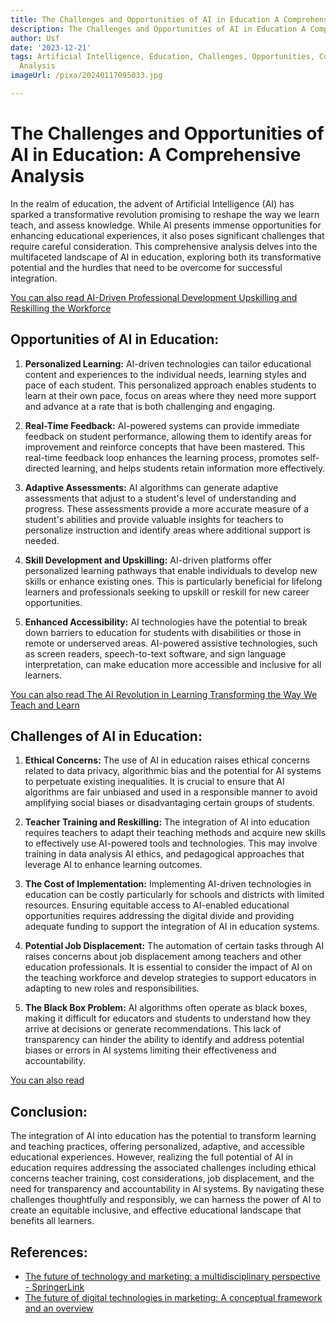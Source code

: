 ```yaml
---
title: The Challenges and Opportunities of AI in Education A Comprehensive Analysis
description: The Challenges and Opportunities of AI in Education A Comprehensive Analysis
author: Usf
date: '2023-12-21'
tags: Artificial Intelligence, Education, Challenges, Opportunities, Comprehensive
  Analysis
imageUrl: /pixa/20240117095033.jpg

---
```

# The Challenges and Opportunities of AI in Education: A Comprehensive Analysis

In the realm of education, the advent of Artificial Intelligence  (AI) has sparked a transformative revolution promising to  reshape the way we learn teach, and assess  knowledge.  While AI presents immense opportunities for  enhancing educational experiences, it also poses significant challenges that require careful consideration. This comprehensive analysis delves into the multifaceted landscape of AI in  education, exploring both its transformative potential and the  hurdles that need  to be overcome  for successful integration.

[You can also read AI-Driven  Professional Development Upskilling and Reskilling the  Workforce](AI-Driven%20Professional%20Development%20Upskilling%20and%20Reskilling%20the%20Workforce)


## Opportunities of AI  in Education:

1. **Personalized Learning:** AI-driven  technologies can  tailor educational content and experiences  to the individual needs,  learning styles and pace of each student. This personalized approach enables students to learn at their own pace, focus on areas where they  need more support and advance at a rate that  is both challenging and  engaging.

2. **Real-Time Feedback:** AI-powered systems can provide immediate feedback  on student performance, allowing them to identify areas for improvement and reinforce  concepts that have been mastered. This real-time feedback loop enhances the learning process,  promotes self-directed learning, and helps students  retain information  more effectively.

3. **Adaptive Assessments:** AI algorithms can generate adaptive assessments that  adjust to a student's level of understanding and progress. These assessments provide a more accurate measure of a student's abilities and provide valuable insights  for teachers to personalize instruction and identify areas where additional support is needed.

4. **Skill Development and Upskilling:** AI-driven platforms offer personalized learning  pathways that enable individuals  to develop new skills or enhance existing ones. This is particularly beneficial for lifelong learners and professionals seeking to upskill or reskill  for  new career  opportunities.

5. **Enhanced Accessibility:** AI technologies have the potential to break  down  barriers to education for students with disabilities or those in remote  or underserved areas. AI-powered assistive technologies, such as screen readers,  speech-to-text software, and sign language interpretation, can make education more accessible and inclusive for all learners.

[You can also read The  AI Revolution in Learning Transforming the Way We  Teach and Learn](The%20AI%20Revolution%20in%20Learning%20Transforming%20the%20Way%20We%20Teach%20and%20Learn)


## Challenges of  AI in Education:

1. **Ethical Concerns:**  The  use of AI in  education raises ethical concerns related to data privacy,  algorithmic bias and the potential for AI systems to perpetuate existing  inequalities. It is crucial  to ensure that  AI algorithms are fair unbiased and used in  a responsible manner to avoid amplifying social biases  or disadvantaging certain groups of students.

2. **Teacher Training  and Reskilling:** The integration of AI into education requires teachers to adapt their teaching  methods and acquire new skills to effectively use AI-powered tools and technologies. This may  involve training in data analysis AI ethics, and pedagogical approaches that leverage AI to enhance learning outcomes.

3.  **The Cost of Implementation:** Implementing AI-driven  technologies in education can be costly particularly for schools and districts with limited resources. Ensuring equitable access to AI-enabled educational opportunities requires addressing the digital divide and providing adequate  funding to support the integration of AI in education systems.

4. **Potential Job Displacement:** The automation of certain tasks through AI raises concerns about job displacement among teachers and other education professionals. It is essential to consider the impact of AI on the teaching workforce and develop  strategies to support educators in adapting to new roles and responsibilities.

5. **The Black Box Problem:** AI algorithms often operate as black boxes, making it difficult for educators and students to understand how they arrive at decisions or generate recommendations. This lack of transparency can hinder  the ability to identify and address potential biases or errors in AI  systems  limiting  their effectiveness and accountability.

[You can also  read ]()


## Conclusion:

The integration of AI into  education has the potential to transform learning and teaching practices, offering personalized,  adaptive, and accessible  educational  experiences. However, realizing  the full potential of AI in education requires addressing the associated challenges including ethical concerns teacher training, cost considerations, job displacement, and  the need for transparency and accountability in AI systems. By navigating these challenges thoughtfully and responsibly, we can harness the power of AI to  create  an equitable inclusive, and effective educational landscape that benefits all learners.

## References:
- [The future of technology and marketing: a multidisciplinary perspective - SpringerLink](https://link.springer.com/article/10.1007/s11747-019-00711-4)
- [The future of digital technologies in marketing: A conceptual framework and an overview](https://link.springer.com/article/10.1007/s11747-022-00906-2)

